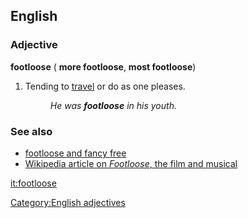==English==
===Adjective===
[[Category:English adjectives]]
'''footloose''' ({{compar}} '''more footloose''', {{superl}} '''most footloose''')

#Tending to [[travel]] or do as one pleases.
#:''He was '''footloose''' in his youth.''

<!--disputed: is this an adjective sense?
===Noun===
[[Category:English nouns]]
'''footloose'''
#(''nautical'') A [[sail]] that is not properly [[secured]] at the [[bottom]].
-->

===See also===
*[[footloose and fancy free]]
*[[w:Footloose|Wikipedia article on ''Footloose'', the film and musical]]

[[it:footloose]]